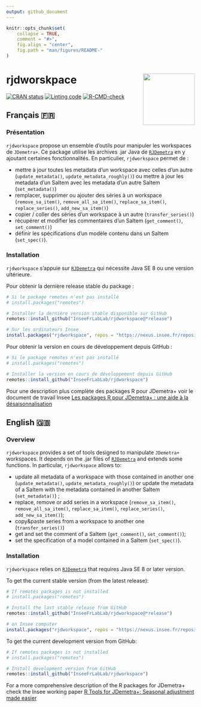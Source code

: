 ```yaml
---
output: github_document
---
```


<!-- README.md is generated from README.Rmd. Please edit that file -->

```r
knitr::opts_chunk$set(
    collapse = TRUE,
    comment = "#>",
    fig.align = "center",
    fig.path = "man/figures/README-"
)
```


# rjdworskpace <a href="InseeFrLablab.github.io/rjdworkspace"><img src="man/figures/logo.png" align="right" height="138" /></a>

<!-- badges: start -->
[![CRAN status](http://www.r-pkg.org/badges/version/rjdworkspace)](https://cran.r-project.org/package=rjdworkspace)
[![Linting code](https://github.com/InseeFrLab/rjdworkspace/actions/workflows/lint.yaml/badge.svg)](https://github.com/InseeFrLab/rjdworkspace/actions/workflows/lint.yaml)
[![R-CMD-check](https://github.com/InseeFrLab/rjdworkspace/actions/workflows/R-CMD-check.yaml/badge.svg)](https://github.com/InseeFrLab/rjdworkspace/actions/workflows/R-CMD-check.yaml)
<!-- badges: end -->


## Français 🇫🇷

### Présentation

`rjdworkspace` propose un ensemble d'outils pour manipuler les workspaces de `JDemetra+`. Ce package utilise les archives .jar Java de [`RJDemetra`](https://github.com/rjdverse/rjdemetra) en y ajoutant certaines fonctionnalités. En particulier, `rjdworkspace` permet de :

- mettre à jour toutes les metadata d'un workspace avec celles d'un autre (`update_metadata()`, `update_metadata_roughly()`) ou mettre à jour les metadata d'un SaItem avec les metadata d'un autre SaItem (`set_metadata()`) 
- remplacer, supprimer ou ajouter des séries à un workspace (`remove_sa_item()`, `remove_all_sa_item()`, `replace_sa_item()`, `replace_series()`, `add_new_sa_item()`)
- copier / coller des séries d'un workspace à un autre (`transfer_series()`)
- récupérer et modifier les commentaires d'un SaItem (`get_comment()`, `set_comment()`)
- définir les spécifications d'un modèle contenu dans un SaItem (`set_spec()`).

### Installation

`rjdworkspace` s'appuie sur [`RJDemetra`](https://github.com/rjdverse/rjdemetra) qui nécessite Java SE 8 ou une version ultérieure.

Pour obtenir la dernière release stable du package :

```r
# Si le package remotes n'est pas installé
# install.packages("remotes")

# Installer la dernière version stable disponible sur GitHub
remotes::install_github("InseeFrLabLab/rjdworkspace@*release")

# Sur les ordinateurs Insee
install.packages("rjdworkspace", repos = "https://nexus.insee.fr/repository/r-public/")
```

Pour obtenir la version en cours de développement depuis GitHub :

```r
# Si le package remotes n'est pas installé
# install.packages("remotes")

# Installer la version en cours de développement depuis GitHub
remotes::install_github("InseeFrLabLab/rjdworkspace")
```


Pour une description plus complète des packages R pour JDemetra+ voir le document de travail Insee [Les packages R pour JDemetra+ : une aide à la désaisonnalisation](https://www.insee.fr/fr/statistiques/5019786)

## English 🇬🇧

### Overview

`rjdworkspace` provides a set of tools designed to manipulate `JDemetra+` workspaces.
It depends on the .jar files of
[`RJDemetra`](https://github.com/rjdverse/rjdemetra) and extends some
functions. In particular, `rjdworkspace` allows to:

- update all metadata of a workspace with those contained in another
  one (`update_metadata()`, `update_metadata_roughly()`) or update the
  metadata of a SaItem with the metadata contained in another SaItem
  (`set_metadata()`) ;  
- replace, remove or add series in a workspace (`remove_sa_item()`,
  `remove_all_sa_item()`, `replace_sa_item()`, `replace_series()`,
  `add_new_sa_item()`);  
- copy\&paste series from a workspace to another one
  (`transfer_series()`)
- get and set the comment of a SaItem (`get_comment()`,
  `set_comment()`);
- set the specification of a model contained in a SaItem
  (`set_spec()`).

### Installation

`rjdworkspace` relies on [`RJDemetra`](https://github.com/rjdverse/rjdemetra) that requires Java SE 8 or later version.

To get the current stable version (from the latest release):

```r
# If remotes packages is not installed
# install.packages("remotes")

# Install the last stable release from GitHub
remotes::install_github("InseeFrLabLab/rjdworkspace@*release")

# on Insee computer
install.packages("rjdworkspace", repos = "https://nexus.insee.fr/repository/r-public/")
```

To get the current development version from GitHub:

```r
# If remotes packages is not installed
# install.packages("remotes")

# Install development version from GitHub
remotes::install_github("InseeFrLabLab/rjdworkspace")
```

For a more comprehensive description of the R packages for JDemetra+ check the Insee working paper [R Tools for JDemetra+: Seasonal adjustment made easier](https://www.insee.fr/en/statistiques/5019812)
